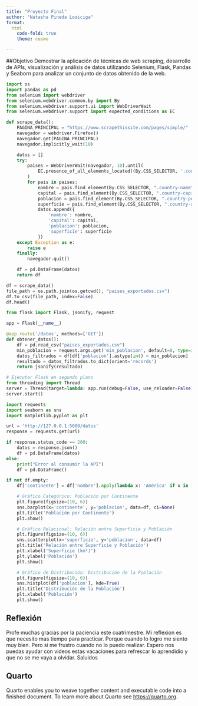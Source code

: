```yaml
---
title: "Proyecto Final"
author: "Natasha Pineda Loaiciga"
format:
  html
    code-fold: true
    theme: cosmo

---
```

##Objetivo
Demostrar la aplicación de técnicas de web scraping, desarrollo de APIs,
visualización y análisis de datos utilizando Selenium, Flask, Pandas y Seaborn para analizar
un conjunto de datos obtenido de la web.

```python
import os
import pandas as pd
from selenium import webdriver
from selenium.webdriver.common.by import By
from selenium.webdriver.support.ui import WebDriverWait
from selenium.webdriver.support import expected_conditions as EC

def scrape_data():
    PAGINA_PRINCIPAL = "https://www.scrapethissite.com/pages/simple/"
    navegador = webdriver.Firefox()
    navegador.get(PAGINA_PRINCIPAL)
    navegador.implicitly_wait(10)

    datos = []
    try:
        paises = WebDriverWait(navegador, 10).until(
            EC.presence_of_all_elements_located((By.CSS_SELECTOR, '.country'))
        )
        for pais in paises:
            nombre = pais.find_element(By.CSS_SELECTOR, ".country-name").text
            capital = pais.find_element(By.CSS_SELECTOR, ".country-capital").text
            poblacion = pais.find_element(By.CSS_SELECTOR, ".country-population").text
            superficie = pais.find_element(By.CSS_SELECTOR, ".country-area").text
            datos.append({
                'nombre': nombre,
                'capital': capital,
                'poblacion': poblacion,
                'superficie': superficie
            })
    except Exception as e:
        raise e
    finally:
        navegador.quit()

    df = pd.DataFrame(datos)
    return df

df = scrape_data()
file_path = os.path.join(os.getcwd(), "paises_exportados.csv")
df.to_csv(file_path, index=False)
df.head()
```

```python
from flask import Flask, jsonify, request

app = Flask(__name__)

@app.route('/datos', methods=['GET'])
def obtener_datos():
    df = pd.read_csv("paises_exportados.csv")
    min_poblacion = request.args.get('min_poblacion', default=0, type=int)
    datos_filtrados = df[df['poblacion'].astype(int) > min_poblacion]
    resultado = datos_filtrados.to_dict(orient='records')
    return jsonify(resultado)

# Ejecutar Flask en segundo plano
from threading import Thread
server = Thread(target=lambda: app.run(debug=False, use_reloader=False))
server.start()
```

```python
import requests
import seaborn as sns
import matplotlib.pyplot as plt

url = 'http://127.0.0.1:5000/datos'
response = requests.get(url)

if response.status_code == 200:
    datos = response.json()
    df = pd.DataFrame(datos)
else:
    print("Error al consumir la API")
    df = pd.DataFrame()

if not df.empty:
    df['continente'] = df['nombre'].apply(lambda x: 'América' if x in ['Canadá', 'México', 'Estados Unidos'] else 'Otro')

    # Gráfico Categórico: Población por Continente
    plt.figure(figsize=(10, 6))
    sns.barplot(x='continente', y='poblacion', data=df, ci=None)
    plt.title('Población por Continente')
    plt.show()

    # Gráfico Relacional: Relación entre Superficie y Población
    plt.figure(figsize=(10, 6))
    sns.scatterplot(x='superficie', y='poblacion', data=df)
    plt.title('Relación entre Superficie y Población')
    plt.xlabel('Superficie (km²)')
    plt.ylabel('Población')
    plt.show()

    # Gráfico de Distribución: Distribución de la Población
    plt.figure(figsize=(10, 6))
    sns.histplot(df['poblacion'], kde=True)
    plt.title('Distribución de la Población')
    plt.xlabel('Población')
    plt.show()
```

## Reflexión
Profe muchas gracias por la paciencia este cuatrimestre. 
Mi reflexion es que necesito mas tiempo para practicar. Porque cuando lo logro me siento muy bien. Pero si me frustro cuando no lo puedo realizar. Espero nos puedas ayudar con videos estas vacaciones para refrescar lo aprendidio y que no se me vaya a olvidar. Saluldos


## Quarto

Quarto enables you to weave together content and executable code into a finished document. To learn more about Quarto see <https://quarto.org>.
